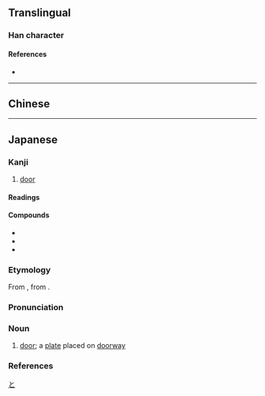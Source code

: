{{also|戶|户}}
{{character info/new}}
==Translingual==
{{Han simplified forms|戶|戸|户}}

===Han character===
{{Han char|rn=63|rad=戶|as=00|sn=4|var=2|four=|canj=MS,XMS|ids=⿱一尸}}

====References====
* {{Han ref|kx=0414.321|hdz=32257.010|uh=6238|ud=25144}}

----

==Chinese==
{{zh-see|戶|v}}

----

==Japanese==

===Kanji===
{{ja-kanji|grade=2|rs=戶00}}

# [[door]]

====Readings====
{{ja-readings
|goon=ぐ, ご
|kanon=こ
|kun=と-, へ-
|nanori=え, へ
}}

====Compounds====
{{der-top|Compounds}}
* {{ja-r|雨%戸|あま%ど}}
* {{ja-r|神%戸|^こう%べ}}
* {{ja-r|松%戸|^まつ%ど}}
{{der-bottom}}

{{ja-kanjitab|と|yomi=k}}

===Etymology===
From {{inh|ja|ojp|sort=と|-}}, from {{inh|ja|jpx-pro|sort=と|*twa}}.

===Pronunciation===
{{ja-pron|yomi=k|と|acc=0|acc_ref=DJR,NHK}}

===Noun===
{{ja-noun|kyu=戶|と}}

# [[door]]; a [[plate]] placed on [[doorway]]

===References===
<references/>

[[Category:Japanese basic words|と]]